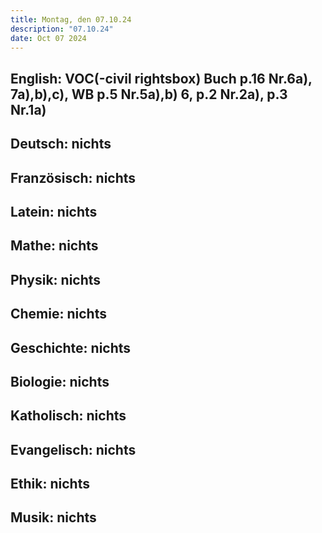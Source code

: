 ```yaml
---
title: Montag, den 07.10.24
description: "07.10.24"
date: Oct 07 2024
---
```


## English: VOC(-civil rightsbox) Buch p.16 Nr.6a), 7a),b),c), WB p.5 Nr.5a),b) 6, p.2 Nr.2a), p.3 Nr.1a)
## Deutsch: nichts
## Französisch: nichts
## Latein: nichts
## Mathe: nichts
## Physik: nichts
## Chemie: nichts
## Geschichte: nichts
## Biologie: nichts
## Katholisch: nichts
## Evangelisch: nichts
## Ethik: nichts
## Musik: nichts